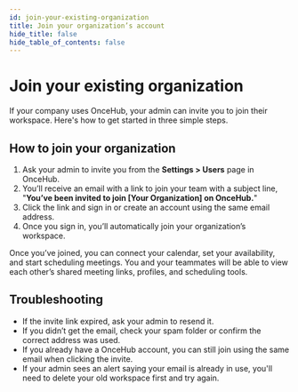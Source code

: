 ```yaml
---
id: join-your-existing-organization
title: Join your organization’s account
hide_title: false
hide_table_of_contents: false
--- 
```


# Join your existing organization

If your company uses OnceHub, your admin can invite you to join their workspace. Here's how to get started in three simple steps.

## How to join your organization

1. Ask your admin to invite you from the **Settings > Users** page in OnceHub.  
2. You’ll receive an email with a link to join your team with a subject line, "**You’ve been invited to join [Your Organization] on OnceHub.**"  
3. Click the link and sign in or create an account using the same email address.  
4. Once you sign in, you’ll automatically join your organization’s workspace.  

Once you’ve joined, you can connect your calendar, set your availability, and start scheduling meetings. You and your teammates will be able to view each other’s shared meeting links, profiles, and scheduling tools.

## Troubleshooting

- If the invite link expired, ask your admin to resend it.  
- If you didn’t get the email, check your spam folder or confirm the correct address was used.  
- If you already have a OnceHub account, you can still join using the same email when clicking the invite.  
- If your admin sees an alert saying your email is already in use, you'll need to delete your old workspace first and try again.

